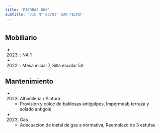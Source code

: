 ```yaml
---
title: 'PIEDRAS 860'
subtitle: 'JIC N° 03/03° SAN TELMO'
---
```


#


## Mobiliario

*  (2023) : NA 1 

*  (2022) : Mesa inicial 7, Silla escolar 50 





## Mantenimiento

*  (2023) Albañileria / Pintura 
    + Provision y coloc de baldosas antigolpes, Impermeab terraza y solado antigole

*  (2023) Gas 
    + Adecuacion de instal de gas a normativa, Reemplazo de 3 estufas




